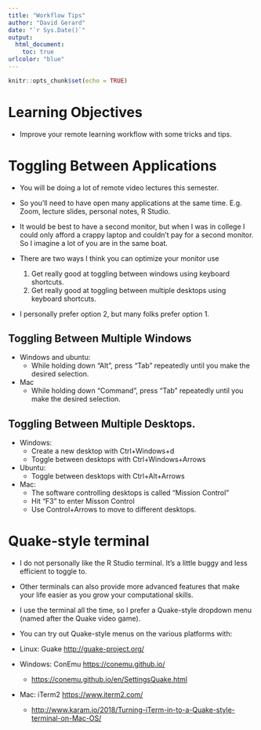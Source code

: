 ```yaml
---
title: "Workflow Tips"
author: "David Gerard"
date: "`r Sys.Date()`"
output: 
  html_document:
    toc: true
urlcolor: "blue"
---
```


```r
knitr::opts_chunk$set(echo = TRUE)
```

# Learning Objectives

- Improve your remote learning workflow with some tricks and tips.

# Toggling Between Applications

- You will be doing a lot of remote video lectures this semester. 

- So you'll need to have open many applications at the same time. E.g. Zoom, lecture slides, personal notes, R Studio.

- It would be best to have a second monitor, but when I was in college I could only afford a crappy laptop and couldn't pay for a second monitor. So I imagine a lot of you are in the same boat.

- There are two ways I think you can optimize your monitor use

  1. Get really good at toggling between windows using keyboard shortcuts.
  2. Get really good at toggling between multiple desktops using keyboard shortcuts.
  
- I personally prefer option 2, but many folks prefer option 1.

## Toggling Between Multiple Windows

- Windows and ubuntu:
  - While holding down "Alt", press "Tab" repeatedly until you make the desired selection.
- Mac
  - While holding down "Command", press "Tab" repeatedly until you make the desired selection.
  
## Toggling Between Multiple Desktops.

- Windows:
  - Create a new desktop with Ctrl+Windows+d
  - Toggle between desktops with Ctrl+Windows+Arrows
- Ubuntu:
  - Toggle between desktops with Ctrl+Alt+Arrows
- Mac:
  - The software controlling desktops is called "Mission Control"
  - Hit "F3" to enter Misson Control
  - Use Control+Arrows to move to different desktops.
  
# Quake-style terminal

- I do not personally like the R Studio terminal. It's a little buggy and less efficient to toggle to. 

- Other terminals can also provide more advanced features that make your life easier as you grow your computational skills.

- I use the terminal all the time, so I prefer a Quake-style dropdown menu (named after the Quake video game).

- You can try out Quake-style menus on the various platforms with:

- Linux: Guake <http://guake-project.org/>
- Windows: ConEmu <https://conemu.github.io/>
  - <https://conemu.github.io/en/SettingsQuake.html>
- Mac: iTerm2 <https://www.iterm2.com/>
  - <http://www.karam.io/2018/Turning-iTerm-in-to-a-Quake-style-terminal-on-Mac-OS/>
  
